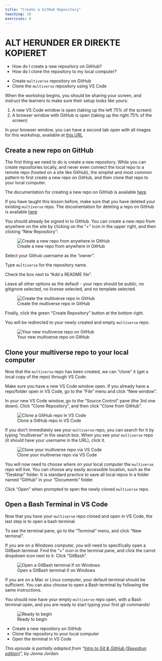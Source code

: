 ```yaml
---
title: "Create a GitHub Repository"
teaching: 10
exercises: 0
---
```


# ALT HERUNDER ER DIREKTE KOPIERET

:::::::::::::::::::::::::::::::::::::: questions 

- How do I create a new repository on GitHub?
- How do I clone the repository to my local computer?

::::::::::::::::::::::::::::::::::::::::::::::::

::::::::::::::::::::::::::::::::::::: objectives

- Create `multiverse` repository on GitHub
- Clone the `multiverse` repository using VS Code

::::::::::::::::::::::::::::::::::::::::::::::::

:::::::::::::::::::::::::::::::::::::::::::::::::::::::::::::::::::: instructor

When the workshop begins, you should be sharing your screen,
and instruct the learners to make sure their setup looks like yours:

1. A new VS Code window is open (taking up the left 75% of the screen)
2. A browser window with GitHub is open (taking up the right 75% of the screen)

In your browser window, you can have a second tab open with all images for
this workshop, available at [this URL](http://jennajordan.me/git-novice-speedrun/instructor/images.html)

::::::::::::::::::::::::::::::::::::::::::::::::::::::::::::::::::::::::::::::::

## Create a new repo on GitHub

The first thing we need to do is create a new repository. While you can create repositories locally, and never even connect the local repo to a remote repo (hosted on a site like GitHub), the simplist and most common pattern to first create a new repo on GitHub, and then clone that repo to your local computer.

:::::::::::::::::::::::::::::::::::::::::::::::::::::::::::::::::::: instructor

The documentation for creating a new repo on GitHub is available [here](https://docs.github.com/en/repositories/creating-and-managing-repositories/creating-a-new-repository)

If you have taught this lesson before, make sure that you have deleted your existing `multiverse` repo.
The documentation for deleting a repo on GitHub is available [here](https://docs.github.com/en/repositories/creating-and-managing-repositories/deleting-a-repository)

::::::::::::::::::::::::::::::::::::::::::::::::::::::::::::::::::::

You should already be signed in to GitHub. You can create a new repo from anywhere on the site by clicking on the "+" icon in the upper right, and then clicking "New Repository":

![Create a new repo from anywhere in GitHub](fig/github-create-repo.png)

Select your Github username as the "owner". 

Type `multiverse` for the repository name. 

Check the box next to "Add a README file".

Leave all other options as the default - your repo should be public, no gitignore selected, no license selected, and no template selected.

![Create the multiverse repo in GitHub](fig/github-create-multiverse-repo.png)

Finally, click the green "Create Repository" button at the bottom right.

You will be redirected to your newly created and empty `multiverse` repo.

![Your new multiverse repo on GitHub](fig/github-new-multiverse-repo.png)

## Clone your multiverse repo to your local computer

Now that the `multiverse` repo has been created, we can "clone" it (get a local copy of the repo) through VS Code.

Make sure you have a new VS Code window open. If you already have a repo/folder open in VS Code, go to the "File" menu and click "New window".

In your new VS Code window, go to the "Source Control" pane (the 3rd one down). Click "Clone Repository", and then click "Clone from GitHub".

![Clone a GitHub repo in VS Code](fig/vscode-clone-repo.png)

If you don't immediately see your `multiverse` repo, you can search for it by typing "multiverse" in the search box. When you see your `multiverse` repo (it should have your username in the URL), click it.

![Clone your multiverse repo via VS Code](fig/vscode-clone-multiverse-repo.png)

You will now need to choose where on your local computer the `multiverse` repo will live. You can choose any easily accessible location, such as the "Desktop" folder. It is standard practice to save all local repos in a folder named "GitHub" in your "Documents" folder.

Click "Open" when prompted to open the newly cloned `multiverse` repo.

## Open a Bash Terminal in VS Code

Now that you have your `multiverse` repo cloned and open in VS Code, the last step is to open a bash terminal.

To see the terminal pane, go to the "Terminal" menu, and click "New terminal".

If you are on a Windows computer, you will need to specifically open a GitBash terminal. Find the "+" icon in the terminal pane, and click the carrot dropdown icon next to it. Click "GitBash".

![Open a GitBash terminal if on Windows](fig/vscode-gitbash-terminal.png)

If you are on a Mac or Linux computer, your default terminal should be sufficient. You can also choose to open a Bash terminal by following the same instructions.

You should now have your empty `multiverse` repo open, with a Bash terminal open, and you are ready to start typing your first git commands!

![Ready to begin](fig/vscode-multiverse-repo-open.png)


:::::::::::::::::::::::::::::::::::::::: keypoints

- Create a new repository on GitHub
- Clone the repository to your local computer
- Open the terminal in VS Code

::::::::::::::::::::::::::::::::::::::::::::::::::

*This episode is partially adapted from "[Intro to Git & GitHub (Speedrun edition)](https://jennajordan.me/git-novice-speedrun)", by Jenna Jordan.*